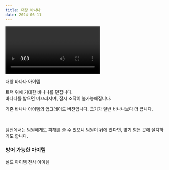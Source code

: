 ```yaml
---
title: 대왕 바나나
date: 2024-06-11
---
```


<Division className="mdRatio">
	<Video fileName="item/Item_BigBanana.mp4" />
</Division>

<Sprite className="item" backgroundPosition="-166px -11px">대왕 바나나 아이템</Sprite>

<Bq>트랙 위에 거대한 바나나를 던집니다. <br/>
바나나를 밟으면 미끄러지며, 잠시 조작이 불가능해집니다.</Bq>

기존 바나나 아이템의 업그레이드 버전입니다. 크기가 일반 바나나보다 더 큽니다.

<br/>

팀전에서는 팀원에게도 피해를 줄 수 있으니 팀원이 뒤에 있다면, 밟기 힘든 곳에 설치하기도 합니다.

### 방어 가능한 아이템

<Division className="mdFlex mdCg">
    <Sprite className="item" backgroundPosition="-244px -165px">실드 아이템</Sprite>
    <Sprite className="item" backgroundPosition="-87px -13px">천사 아이템</Sprite>
</Division>